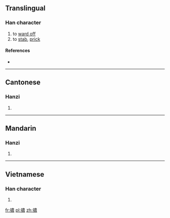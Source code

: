==Translingual==

===Han character===
{{Han char|rn=64|rad=手|as=13|sn=16|four=5503<sub>2</sub>|canj=手廿田女 (QTWV)|ids=⿰[[扌]][[農]]}}

# to [[ward off]]
# to [[stab]], [[prick]]

====References====
* {{Han ref|kx=0457.300|dkj=12786|dj=0806.140|hdz=31969.020|uh=64C3|ud=25795|bh=E9AB|bd=59819}}

----

==Cantonese==

===Hanzi===
{{yue-hanzi|jyut=[[nong5]]|y=nong5}}

# {{defn|lang=yue|sort=手13}}

----

==Mandarin==

===Hanzi===
{{cmn-hanzi|pin=[[nǎng]] ([[nang3]])|wg=nang<sup>3</sup>}}

# {{defn|lang=cmn|sort=手13}}

----

==Vietnamese==

===Han character===
{{vi-readings|rs=手13| hanviet = nống}}

# {{defn|lang=vi|sort=手13}}

[[fr:擃]]
[[pl:擃]]
[[zh:擃]]